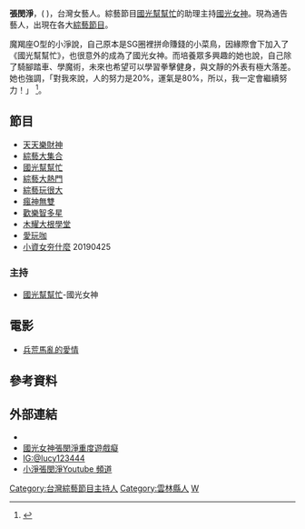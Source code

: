 {{blpsources|time=2019-08-24}}
{{藝人
| 姓名 = 張閔淨
| 類型 = 女藝人
| 圖片 =
| 圖片尺寸 = 
| 圖片簡介 = 
| 本名 = 
| 外文名 = 
| 外文 = 
| 羅馬拼音 = 
| 英文名 = Lucy
| 暱稱 = 小淨
| 其他藝名 = 
| 國籍 = {{ROC}}
| 民族 = 
| 籍貫 = 
| 出生日期 = {{Birth_date_and_age|1991|1|3}}
| 出生地點 = {{TWN}}[[雲林|雲林]]
| 逝世日期 = 
| 逝世地點 = 
| 職業 = 模特，藝人，活動主持
| 語言 = [[國語|國語]]、[[台語|台語]]、[[英語|英語]]
| 教育程度 = 大學
| 母校 = 
| 宗教信仰 = 
| 配偶 = 
| 兒女 = 
| 父母 = 
| 親屬 = 
| 音樂類型 = 
| 演奏樂器 = 
| 出道地點 = 
| 出道日期 = 2013
| 出道作 = 
| 代表作 = 
| 著名角色 = 
| 活躍年代 = 2013年－至今
| 唱片公司 = 
| 經紀公司 = 映策(代理人)
| 網站 = [https://www.facebook.com/Lucy123444.com.tw/  小淨張閔淨 Facebook]
| 相關團體 = [[國光女神|國光女神]]
| IMDb = 
| 現任成員 = 
| 過往成員 = 
| 獎項 = 
}}
'''張閔淨'''，({{bd|1991年|1月3日|||catIdx=Z張}} )，台灣女藝人。綜藝節目[[國光幫幫忙|國光幫幫忙]]的助理主持[[國光女神|國光女神]]。現為通告藝人，出現在各大[[綜藝節目|綜藝節目]]。

魔羯座O型的小淨說，自己原本是SG圈裡拼命賺錢的小菜鳥，因緣際會下加入了《國光幫幫忙》，也很意外的成為了國光女神。而培養眾多興趣的她也說，自己除了騎腳踏車、學魔術，未來也希望可以學習拳擊健身，與文靜的外表有極大落差。她也強調，「對我來說，人的努力是20%，運氣是80%，所以，我一定會繼續努力！」 <ref>{{Cite web |url=http://www.setn.com/E/news.aspx?newsid=79472 |title=摩羯座女孩小淨：很意外成為國光女神 |accessdate=2016-10-29 |archive-date=2016-10-29 |archive-url=https://web.archive.org/web/20161029113557/http://www.setn.com/E/news.aspx?newsid=79472 |dead-url=no }}</ref>。

== 節目 ==
* [[天天樂財神|天天樂財神]]
* [[綜藝大集合|綜藝大集合]]
* [[國光幫幫忙|國光幫幫忙]]
* [[綜藝大熱門|綜藝大熱門]]
* [[綜藝玩很大|綜藝玩很大]]
* [[瘋神無雙|瘋神無雙]]
* [[歡樂智多星|歡樂智多星]]
* [[木耀大根學堂|木耀大根學堂]]
* [[愛玩咖|愛玩咖]]
* [[小資女夯什麼|小資女夯什麼]] 20190425

=== 主持 ===
* [[國光幫幫忙|國光幫幫忙]]-國光女神

== 電影 ==
* [[兵荒馬亂的愛情|兵荒馬亂的愛情]]

== 參考資料 ==
{{reflist}}

== 外部連結 ==
* {{Facebook|Lucy123444.com.tw|小淨張閔淨}}
* [https://web.archive.org/web/20160712193356/http://yahoogames-battletothewest.tumblr.com/post/127777989732/%E5%9C%8B%E5%85%89%E5%A5%B3%E7%A5%9E%E5%BC%B5%E9%96%94%E6%B7%A8%E9%87%8D%E5%BA%A6%E9%81%8A%E6%88%B2%E7%99%A1-%E6%B4%97%E6%BE%A1%E6%B4%97%E4%B8%80%E5%8D%8A%E4%B9%9F%E4%B8%8D%E5%BF%98%E6%89%93%E6%80%AA%E7%B7%B4%E5%8A%9F 國光女神張閔淨重度遊戲癡]
* [https://www.instagram.com/lucy123444/ IG:@lucy123444]
* [https://www.youtube.com/user/0103lucy 小淨張閔淨Youtube 頻道] {{Wayback|url=https://www.youtube.com/user/0103lucy |date=20191105204420 }}

{{DEFAULTSORT:Zhang張}}
[[Category:台灣綜藝節目主持人|Category:台灣綜藝節目主持人]]
[[Category:雲林縣人|Category:雲林縣人]]
[[Category:張姓|W]]